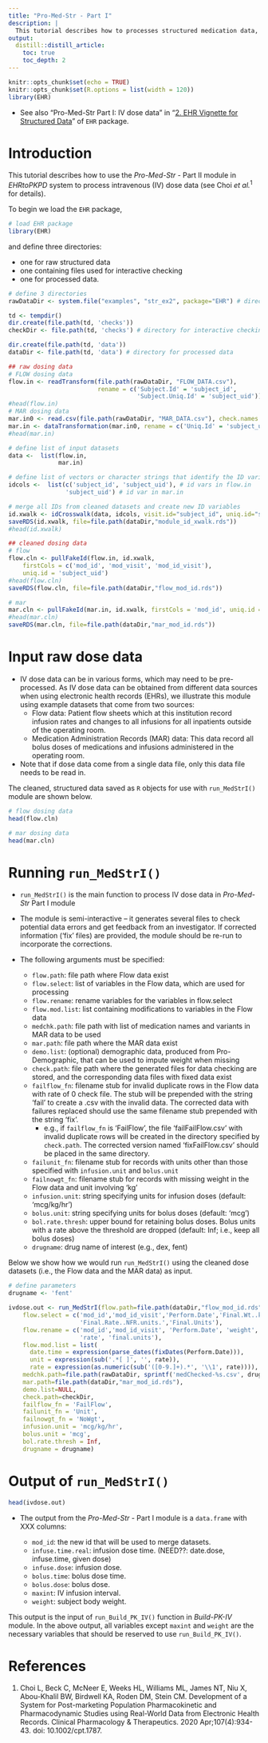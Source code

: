 ```yaml
---
title: "Pro-Med-Str - Part I"
description: |
  This tutorial describes how to processes structured medication data, especially focusing on intravenously given dose data.
output:
  distill::distill_article:
    toc: true
    toc_depth: 2
---
```


```r
knitr::opts_chunk$set(echo = TRUE)
knitr::opts_chunk$set(R.options = list(width = 120))
library(EHR)
```

* See also "Pro-Med-Str Part I: IV dose data" in "[2. EHR Vignette for Structured Data](https://cran.r-project.org/web/packages/EHR/vignettes/ehr_vignette_02_str.html)" of `EHR` package.

# Introduction

This tutorial describes how to use the *Pro-Med-Str* - Part II module in *EHRtoPKPD* system to process intravenous (IV) dose data (see Choi *et al.*$^{1}$ for details).

To begin we load the `EHR` package,

```r
# load EHR package
library(EHR)
```

and define three directories:

- one for raw structured data
- one containing files used for interactive checking
- one for processed data. 
    
```r
# define 3 directories
rawDataDir <- system.file("examples", "str_ex2", package="EHR") # directory for raw data

td <- tempdir()
dir.create(file.path(td, 'checks'))
checkDir <- file.path(td, 'checks') # directory for interactive checking

dir.create(file.path(td, 'data'))
dataDir <- file.path(td, 'data') # directory for processed data
```

```r
## raw dosing data
# FLOW dosing data
flow.in <- readTransform(file.path(rawDataDir, "FLOW_DATA.csv"),
                         rename = c('Subject.Id' = 'subject_id',
                                    'Subject.Uniq.Id' = 'subject_uid')) 
#head(flow.in)
# MAR dosing data
mar.in0 <- read.csv(file.path(rawDataDir, "MAR_DATA.csv"), check.names = FALSE)
mar.in <- dataTransformation(mar.in0, rename = c('Uniq.Id' = 'subject_uid'))
#head(mar.in)

# define list of input datasets
data <-  list(flow.in,
              mar.in)

# define list of vectors or character strings that identify the ID variables
idcols <-  list(c('subject_id', 'subject_uid'), # id vars in flow.in
                'subject_uid') # id var in mar.in 

# merge all IDs from cleaned datasets and create new ID variables
id.xwalk <- idCrosswalk(data, idcols, visit.id="subject_id", uniq.id="subject_uid")
saveRDS(id.xwalk, file=file.path(dataDir,"module_id_xwalk.rds"))
#head(id.xwalk)

## cleaned dosing data
# flow
flow.cln <- pullFakeId(flow.in, id.xwalk,
    firstCols = c('mod_id', 'mod_visit', 'mod_id_visit'),
    uniq.id = 'subject_uid')
#head(flow.cln)
saveRDS(flow.cln, file=file.path(dataDir,"flow_mod_id.rds"))

# mar
mar.cln <- pullFakeId(mar.in, id.xwalk, firstCols = 'mod_id', uniq.id = 'subject_uid')
#head(mar.cln)
saveRDS(mar.cln, file=file.path(dataDir,"mar_mod_id.rds"))

```

# Input raw dose data
* IV dose data can be in various forms, which may need to be pre-processed. As IV dose data can be obtained from different data sources when using electronic health records (EHRs), we illustrate this module using example datasets that come from two sources:
    + Flow data: Patient flow sheets which at this institution record infusion rates and changes to all infusions for all inpatients outside of the operating room.
    + Medication Administration Records (MAR) data: This data record all bolus doses of medications and infusions administered in the operating room.
* Note that if dose data come from a single data file, only this data file needs to be read in.

The cleaned, structured data saved as `R` objects for use with `run_MedStrI()` module are shown below.

```r
# flow dosing data
head(flow.cln)

# mar dosing data
head(mar.cln)

```

# Running `run_MedStrI()`
* `run_MedStrI()` is the main function to process IV dose data in *Pro-Med-Str* Part I module
* The module is semi-interactive -- it generates several files to check potential data errors and get feedback from an investigator. If corrected information ('fix' files) are provided, the module should be re-run to incorporate the corrections. 

* The following arguments must be specified:
    + `flow.path`: file path where Flow data exist
    + `flow.select`: list of variables in the Flow data, which are used for processing
    + `flow.rename`: rename variables for the variables in flow.select
    + `flow.mod.list`: list containing modifications to variables in the Flow data
    + `medchk.path`: file path with list of medication names and variants in MAR data to be used 
    + `mar.path`: file path where the MAR data exist
    + `demo.list`: (optional) demographic data, produced from Pro-Demographic, that can be used to impute weight when missing
    + `check.path`: file path where the generated files for data checking are stored, and the corresponding data files with fixed data exist
    + `failflow_fn`: filename stub for invalid duplicate rows in the Flow data with rate of 0 check file. The stub will be prepended with the string 'fail' to create a .csv with the invalid data. The corrected data with failures replaced should use the same filename stub prepended with the string 'fix'.
         - e.g., if `failflow_fn` is 'FailFlow', the file 'failFailFlow.csv' with invalid duplicate rows will be created in the directory specified by `check.path`. The corrected version named 'fixFailFlow.csv' should be placed in the same directory.
    + `failunit_fn`: filename stub for records with units other than those specified with `infusion.unit` and `bolus.unit`
    + `failnowgt_fn`: filename stub for records with missing weight in the Flow data and unit involving 'kg'
    + `infusion.unit`: string specifying units for infusion doses (default: 'mcg/kg/hr')
    + `bolus.unit`: string specifying units for bolus doses (default: 'mcg')
    + `bol.rate.thresh`: upper bound for retaining bolus doses. Bolus units with a rate above the threshold are dropped (default: Inf; i.e., keep all bolus doses)
    + `drugname`: drug name of interest (e.g., dex, fent)

Below we show how we would run `run_MedStrI()` using the cleaned dose datasets (i.e., the Flow data and the MAR data) as input.

```r
# define parameters
drugname <- 'fent'

ivdose.out <- run_MedStrI(flow.path=file.path(dataDir,"flow_mod_id.rds"), 
    flow.select = c('mod_id','mod_id_visit','Perform.Date','Final.Wt..kg.',
                    'Final.Rate..NFR.units.','Final.Units'),
    flow.rename = c('mod_id','mod_id_visit', 'Perform.Date', 'weight',
                    'rate', 'final.units'),
    flow.mod.list = list(
      date.time = expression(parse_dates(fixDates(Perform.Date))),
      unit = expression(sub('.*[ ]', '', rate)),
      rate = expression(as.numeric(sub('([0-9.]+).*', '\\1', rate)))),
    medchk.path=file.path(rawDataDir, sprintf('medChecked-%s.csv', drugname)), 
    mar.path=file.path(dataDir,"mar_mod_id.rds"),
    demo.list=NULL,
    check.path=checkDir, 
    failflow_fn = 'FailFlow',
    failunit_fn = 'Unit',
    failnowgt_fn = 'NoWgt',
    infusion.unit = 'mcg/kg/hr',
    bolus.unit = 'mcg',
    bol.rate.thresh = Inf,
    drugname = drugname)

```

# Output of `run_MedStrI()`

```r
head(ivdose.out)
```

* The output from the *Pro-Med-Str* - Part I module is a `data.frame` with XXX columns:  

  - `mod_id`: the new id that will be used to merge datasets.
  - `infuse.time.real`: infusion dose time. (NEED??: date.dose,  infuse.time, given dose)
  - `infuse.dose`: infusion dose.  
  - `bolus.time`: bolus dose time.
  - `bolus.dose`: bolus dose.
  - `maxint`: IV infusion interval.
  - `weight`: subject body weight.

This output is the input of `run_Build_PK_IV()` function in *Build-PK-IV* module. In the above output, all variables except `maxint` and `weight` are the necessary variables that should be reserved to use `run_Build_PK_IV()`.

# References
1. Choi L, Beck C, McNeer E, Weeks HL, Williams ML, James NT, Niu X, Abou-Khalil BW, Birdwell KA, Roden DM, Stein CM. Development of a System for Post-marketing Population Pharmacokinetic and Pharmacodynamic Studies using Real-World Data from Electronic Health Records. Clinical Pharmacology & Therapeutics. 2020 Apr;107(4):934-43. doi: 10.1002/cpt.1787.

